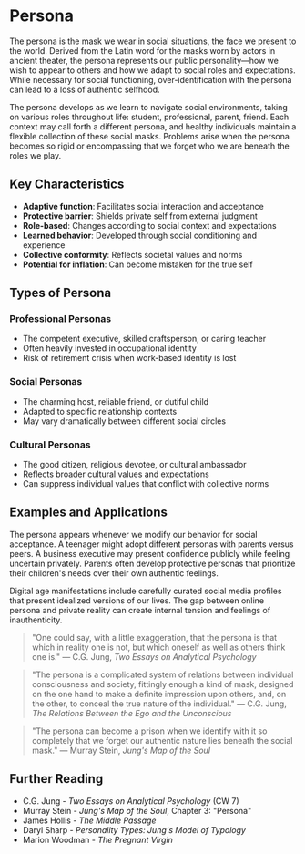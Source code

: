 # Persona

The persona is the mask we wear in social situations, the face we present to the world. Derived from the Latin word for the masks worn by actors in ancient theater, the persona represents our public personality—how we wish to appear to others and how we adapt to social roles and expectations. While necessary for social functioning, over-identification with the persona can lead to a loss of authentic selfhood.

The persona develops as we learn to navigate social environments, taking on various roles throughout life: student, professional, parent, friend. Each context may call forth a different persona, and healthy individuals maintain a flexible collection of these social masks. Problems arise when the persona becomes so rigid or encompassing that we forget who we are beneath the roles we play.

## Key Characteristics

- **Adaptive function**: Facilitates social interaction and acceptance
- **Protective barrier**: Shields private self from external judgment
- **Role-based**: Changes according to social context and expectations
- **Learned behavior**: Developed through social conditioning and experience
- **Collective conformity**: Reflects societal values and norms
- **Potential for inflation**: Can become mistaken for the true self

## Types of Persona

### Professional Personas

- The competent executive, skilled craftsperson, or caring teacher
- Often heavily invested in occupational identity
- Risk of retirement crisis when work-based identity is lost

### Social Personas

- The charming host, reliable friend, or dutiful child
- Adapted to specific relationship contexts
- May vary dramatically between different social circles

### Cultural Personas

- The good citizen, religious devotee, or cultural ambassador
- Reflects broader cultural values and expectations
- Can suppress individual values that conflict with collective norms

## Examples and Applications

The persona appears whenever we modify our behavior for social acceptance. A teenager might adopt different personas with parents versus peers. A business executive may present confidence publicly while feeling uncertain privately. Parents often develop protective personas that prioritize their children's needs over their own authentic feelings.

Digital age manifestations include carefully curated social media profiles that present idealized versions of our lives. The gap between online persona and private reality can create internal tension and feelings of inauthenticity.

> "One could say, with a little exaggeration, that the persona is that which in reality one is not, but which oneself as well as others think one is."
> — C.G. Jung, _Two Essays on Analytical Psychology_

> "The persona is a complicated system of relations between individual consciousness and society, fittingly enough a kind of mask, designed on the one hand to make a definite impression upon others, and, on the other, to conceal the true nature of the individual."
> — C.G. Jung, _The Relations Between the Ego and the Unconscious_

> "The persona can become a prison when we identify with it so completely that we forget our authentic nature lies beneath the social mask."
> — Murray Stein, _Jung's Map of the Soul_

## Further Reading

- C.G. Jung - _Two Essays on Analytical Psychology_ (CW 7)
- Murray Stein - _Jung's Map of the Soul_, Chapter 3: "Persona"
- James Hollis - _The Middle Passage_
- Daryl Sharp - _Personality Types: Jung's Model of Typology_
- Marion Woodman - _The Pregnant Virgin_
